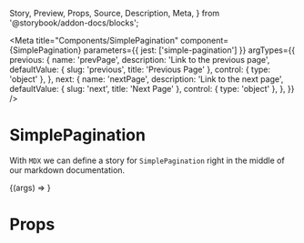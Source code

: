   Story,
  Preview,
  Props,
  Source,
  Description,
  Meta,
} from '@storybook/addon-docs/blocks';

<Meta
  title="Components/SimplePagination"
  component={SimplePagination}
  parameters={{ jest: ['simple-pagination'] }}
  argTypes={{
    previous: {
      name: 'prevPage',
      description: 'Link to the previous page',
      defaultValue: { slug: 'previous', title: 'Previous Page' },
      control: { type: 'object' },
    },
    next: {
      name: 'nextPage',
      description: 'Link to the next page',
      defaultValue: { slug: 'next', title: 'Next Page' },
      control: { type: 'object' },
    },
  }}
/>

# SimplePagination

With `MDX` we can define a story for `SimplePagination` right in the middle of our
markdown documentation.

<Preview>
  <Story
    name="default"
    args={{
      previous: {
        slug: 'previous',
        title: 'Previous Page',
      },
      next: {
        slug: 'next',
        title: 'Next Page',
      },
    }}
  >
    {(args) => <SimplePagination {...args} />}
  </Story>
</Preview>

# Props

<Props story="default" />

